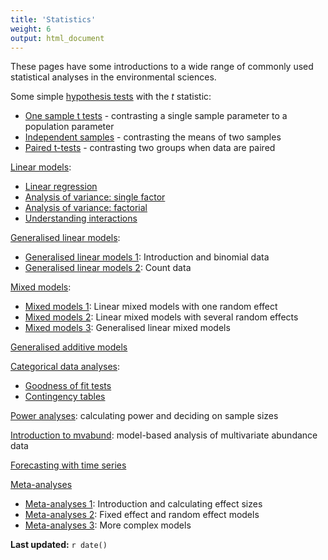```yaml
---
title: 'Statistics'
weight: 6
output: html_document
---
```


These pages have some introductions to a wide range of commonly used statistical analyses in the environmental sciences.

Some simple [hypothesis tests](t-tests) with the *t* statistic:

* [One sample t tests](t-tests/one-sample-t-test) - contrasting a single sample parameter to a population parameter  
* [Independent samples](t-tests/two-sample-t-test) - contrasting the means of two samples
* [Paired t-tests](t-tests/paired-t-test) - contrasting two groups when data are paired  

[Linear models](linear-models):

* [Linear regression](linear-models/linear-regression)
* [Analysis of variance: single factor](linear-models/anova/anova-single/)
* [Analysis of variance: factorial](linear-models/anova/anova-factorial/)  
* [Understanding interactions](linear-models/interactions)

[Generalised linear models](glms):

* [Generalised linear models 1](glms/glm-1): Introduction and binomial data  
* [Generalised linear models 2](glms/glm-2): Count data  

[Mixed models](mixed-models):

* [Mixed models 1](mixed-models/mixed-model-1): Linear mixed models with one random effect  
* [Mixed models 2](mixed-models/mixed-model-2): Linear mixed models with several random effects  
* [Mixed models 3](mixed-models/mixed-model-3): Generalised linear mixed models  

[Generalised additive models](gams)

[Categorical data analyses](categorical):

* [Goodness of fit tests](categorical/goodness-of-fit)  
* [Contingency tables](categorical/contingency-tables)

[Power analyses](power-analysis): calculating power and deciding on sample sizes

[Introduction to mvabund](mvabund): model-based analysis of multivariate abundance data

[Forecasting with time series](time-series)


[Meta-analyses](meta-analysis) 

* [Meta-analyses 1](meta-analysis/meta-analysis-1): Introduction and calculating effect sizes  
* [Meta-analyses 2](meta-analysis/meta-analysis-2): Fixed effect and random effect models  
* [Meta-analyses 3](meta-analysis/meta-analysis-3): More complex models 


**Last updated:** `r date()`

